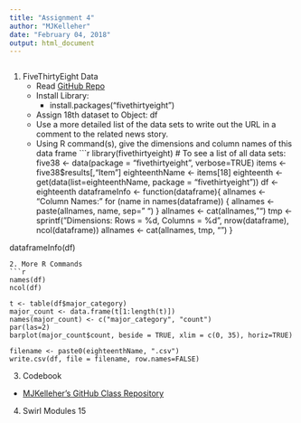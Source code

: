 ```yaml
---
title: "Assignment 4"
author: "MJKelleher"
date: "February 04, 2018"
output: html_document
---
```


```r
```
1. FiveThirtyEight Data
    - Read [GitHub Repo](https://github.com/rudeboybert/fivethirtyeight)
    - Install Library:
        - install.packages("fivethirtyeight")
    - Assign 18th dataset to Object: df
    - Use a more detailed list of the data sets to write out the URL in a comment to the related news story.
    - Using R command(s), give the dimensions and column names of this data frame
```r
library(fivethirtyeight)
# To see a list of all data sets:
five38 <- data(package = "fivethirtyeight", verbose=TRUE)
items <- five38$results[,"Item"]
eighteenthName <- items[18]
eighteenth <- get(data(list=eighteenthName, package = "fivethirtyeight"))
df <- eighteenth
dataframeInfo <- function(dataframe){
    allnames <- "Column Names: "
    for (name in names(dataframe)) {
        allnames <- paste(allnames, name, sep="  ")
    }
    allnames <- cat(allnames, "\n")
    tmp <- sprintf("Dimensions: Rows = %d, Columns = %d", nrow(dataframe), ncol(dataframe))
    allnames <- cat(allnames, tmp, "\n")
}

dataframeInfo(df)
```
2. More R Commands
```r
names(df)
ncol(df)

t <- table(df$major_category)
major_count <- data.frame(t[1:length(t)])
names(major_count) <- c("major_category", "count")
par(las=2)
barplot(major_count$count, beside = TRUE, xlim = c(0, 35), horiz=TRUE)

filename <- paste0(eighteenthName, ".csv")
write.csv(df, file = filename, row.names=FALSE)
```
3. Codebook
- [MJKelleher's GitHub Class Repository](https://github.com/allthebits/mjk-msds6306)
4. Swirl Modules 15
